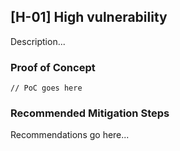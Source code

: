 
## [H-01] High vulnerability

Description...

### Proof of Concept

```solidity
// PoC goes here
```

### Recommended Mitigation Steps

Recommendations go here...

